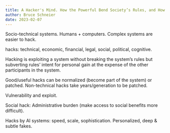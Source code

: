 ```yaml
---
title: A Hacker's Mind. How the Powerful Bend Society’s Rules, and How to Bend them Back
author: Bruce Schneier
date: 2023-02-07
---
```


Socio-technical systems. Humans + computers.
Complex systems are easier to hack.

hacks: technical, economic, financial, legal, social, political, cognitive.

Hacking is exploiting a system without breaking the system's rules but subverting rules' intent for personal gain at the expense of the other participants in the system.

Good/useful hacks can be normalized (become part of the system) or patched. Non-technical hacks take years/generation to be patched.

Vulnerability and exploit.

Social hack: Administrative burden (make access to social benefits more difficult).

Hacks by AI systems: speed, scale, sophistication. Personalized, deep & subtle fakes.

